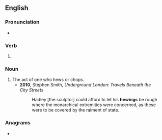 ==English==

===Pronunciation===
* {{IPA|/ˈhjuːɪŋ/|lang=en}}

===Verb===
{{head|en|verb form}}

# {{present participle of|hew|lang=en|nocat=1}}

===Noun===
{{en-noun}}

# The act of one who hews or chops.
#* '''2010''', Stephen Smith, ''Underground London: Travels Beneath the City Streets''
#*: Hadley [the sculptor] could afford to let his '''hewings''' be rough where the monarchical extremities were concerned, as these were to be covered by the raiment of state.

===Anagrams===
* {{anagrams|en|a=eghinw|whinge}}